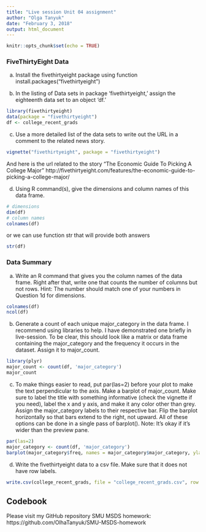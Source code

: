 ---
title: "Live session Unit 04 assignment"
author: "Olga Tanyuk"
date: "February 3, 2018"
output: html_document
---

```{r setup, include=FALSE}
knitr::opts_chunk$set(echo = TRUE)
```


### FiveThirtyEight Data

a. Install the fivethirtyeight package using function install.packages("fivethirtyeight")

b. In the listing of Data sets in package ‘fivethirtyeight,’ assign the eighteenth data set to an object ‘df.’
```{r}
library(fivethirtyeight)
data(package = "fivethirtyeight")
df <- college_recent_grads
```
c. Use a more detailed list of the data sets to write out the URL in a comment to the related news story.
```{r}
vignette("fivethirtyeight", package = "fivethirtyeight")
```
And here is the url related to the story "The Economic Guide To Picking A College Major" http://fivethirtyeight.com/features/the-economic-guide-to-picking-a-college-major/

d. Using R command(s), give the dimensions and column names of this data frame.
```{r}
# dimensions
dim(df)
# column names
colnames(df)
```
or we can use function str that will provide both answers
```{r}
str(df)
```

### Data Summary

a. Write an R command that gives you the column names of the data frame.  Right after that, write one that counts the number of columns but not rows.  Hint: The number should match one of your numbers in Question 1d for dimensions.
```{r}
colnames(df)
ncol(df)
```

b. Generate a count of each unique major_category in the data frame.  I recommend using libraries to help.  I have demonstrated one briefly in live-session.  To be clear, this should look like a matrix or data frame containing the major_category and the frequency it occurs in the dataset.  Assign it to major_count.
```{r}
library(plyr)
major_count <- count(df, 'major_category')
major_count
```
c. To make things easier to read, put par(las=2) before your plot to make the text perpendicular to the axis.  Make a barplot of major_count.  Make sure to label the title with something informative (check the vignette if you need), label the x and y axis, and make it any color other than grey.  Assign the major_category labels to their respective bar.  Flip the barplot horizontally so that bars extend to the right, not upward.  All of these options can be done in a single pass of barplot(). Note: It’s okay if it’s wider than the preview pane.

```{r}
par(las=2)
major_category <- count(df, 'major_category')
barplot(major_category$freq, names = major_category$major_category, ylab = "Frequency", main = "Popularity of college majors", col="red")
```

d. Write the fivethirtyeight data to a csv file.  Make sure that it does not have row labels.
```{r}
write.csv(college_recent_grads, file = "college_recent_grads.csv", row.names=FALSE)
```

## Codebook
Please visit my GitHub repository SMU MSDS homework: https://github.com/OlhaTanyuk/SMU-MSDS-homework
